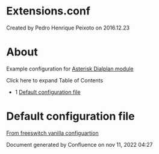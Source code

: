 
# Extensions.conf 

 Created by  Pedro Henrique Peixoto on 2016.12.23

# About

Example configuration for [Asterisk Dialplan module](../mod_dialplan_asterisk_3966416.mdx#about)

Click here to expand Table of Contents

* 1 [Default configuration file](#default-configuration-file)

# Default configuration file

[From freeswitch vanilla configuartion](https://freeswitch.org/stash/projects/FS/repos/freeswitch/browse/conf/vanilla/extensions.conf)

Document generated by Confluence on nov 11, 2022 04:27
